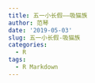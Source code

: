 ```yaml
---
title: 五一小长假——吸猫族
author: 范琴
date: '2019-05-03'
slug: 五一小长假-吸猫族
categories:
  - R
tags:
  - R Markdown
---
```

